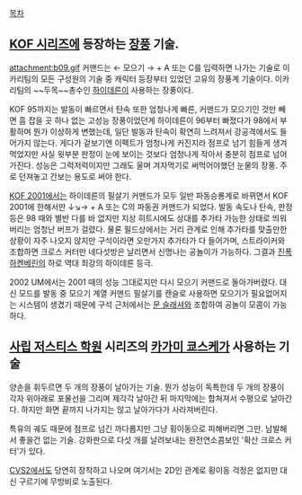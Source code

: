 [[목차]]
== [[KOF 시리즈]]에 등장하는 [[장풍]] 기술. ==
attachment:b09.gif
커맨드는 ← 모으기 → + A 또는 C를 입력하면 나가는 기술로 이카리팀의 모든 구성원의 기술 중 캐릭터 등장부터 있었던 고유의 장풍계 기술이다. 이카리팀의 ~~두목~~총수인 [[하이데른]]이 사용하는 장풍이다.

KOF 95까지는 발동이 빠르면서 탄속 또한 엄청나게 빠른, 커맨드가 모으기인 것만 빼면 흠 잡을 곳 하나 없는 고성능 장풍이었던게 하이데른이 96부터 빠졌다가 98에서 부활하며 뭔가 이상하게 변했는데, 일단 발동과 탄속이 확연히 느려져서 강공격에서도 들어가지 않는다. 게다가 겉보기엔 이펙트가 엄청나게 커진지라 점프로 넘기 힘들게 생겨먹었지만 사실 윗부분 판정이 눈에 보이는 것보다 엄청나게 작아서 충분히 점프로 넘어가진다. 성능은 그럭저럭이지만 그래도 울며 겨자먹기로 써먹어야했던 눈물의 장풍. 주로 던져놓고 간보는 용도로 써야 한다.

[[KOF 2001]]에서는 하이데른의 필살기 커맨드가 모두 일반 파동승룡계로 바뀌면서 KOF 2001에 한해서만 ↓↘→ + A 또는 C의 파동권 커맨드가 되었다. 발동 속도나 탄속, 판정 등은 98 때와 별반 다를 바 없지만 지상 히트시에도 상대를 추가타 가능한 상태로 띄워버리는 엄청난 버프가 걸렸다. 물론 필드상에서는 거리 관계로 인해 추가타를 맞출만한 상황이 자주 나오지 않지만 구석이라면 오만가지 추가타가 다 들어가며, 스트라이커와 조합하면 크로스 커터만 네다섯방은 날리면서 신명나는 공놀이가 가능하다. 그결과 [[진폭하켄베린]]의 하로 역대 최강의 하이데른 등극.

2002 UM에서는 2001 때의 성능 그대로지만 다시 모으기 커맨드로 돌아가버렸다. 대신 모드를 발동 중 모으기 계열 커맨드 필살기를 캔슬로 사용하면 모으기가 필요없어지는 시스템이 생겼기 때문에 구석 근처에서는 [[문 슬래셔]]와 조합하여 공놀이 모콤이 가능하다.

== [[사립 저스티스 학원]] 시리즈의 [[카가미 쿄스케]]가 사용하는 기술 ==
양손을 휘두르면 두 개의 장풍이 날아가는 기술. 뭔가 성능이 독특한데 두 개의 장풍이 각자 위아래로 포물선을 그리며 제각각 날아간 뒤 마지막에는 합쳐져서 수평으로 날아간다. 하지만 화면 끝까지 나가지는 않고 날아가다가 사라져버린다.

특유의 궤도 때문에 점프로 넘긴 까다롭지만 그냥 횡이동으로 피해버리면 그만. 남발해서 좋을건 없는 기술. 강화판으로 다섯 개를 날려보내는 완전연소콤보인 '확산 크로스 커터'가 있다.

[[CVS2]]에서도 당연히 장착하고 나오며 여기서는 2D인 관계로 횡이동 걱정은 없지만 대신 구르기에 무방비로 노출된다.
